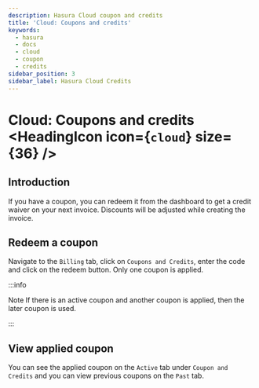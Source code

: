 ```yaml
---
description: Hasura Cloud coupon and credits
title: 'Cloud: Coupons and credits'
keywords:
  - hasura
  - docs
  - cloud
  - coupon
  - credits
sidebar_position: 3
sidebar_label: Hasura Cloud Credits
---
```



# Cloud: Coupons and credits <HeadingIcon icon={`cloud`} size={36} />

## Introduction

If you have a coupon, you can redeem it from the dashboard to get a credit waiver on your next invoice. Discounts will
be adjusted while creating the invoice.

## Redeem a coupon

Navigate to the `Billing` tab, click on `Coupons and Credits`, enter the code and click on the redeem button. Only one
coupon is applied.

:::info

Note If there is an active coupon and another coupon is applied, then the later coupon is used.

:::

<Thumbnail src='/img/graphql/cloud/billing/coupon_redemption.png' alt='Coupons and Credits' />

<Thumbnail src='/img/graphql/cloud/billing/applied_coupon.png' alt='Applied coupon' />

## View applied coupon

You can see the applied coupon on the `Active` tab under `Coupon and Credits` and you can view previous coupons on the
`Past` tab.
